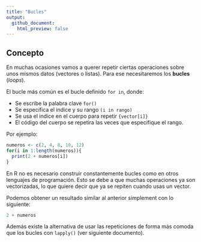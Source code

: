 ```yaml
---
title: "Bucles"
output: 
  github_document:
    html_preview: false
---
```


## Concepto

En muchas ocasiones vamos a querer repetir ciertas operaciones sobre unos mismos datos (vectores o listas). Para ese necesitaremos los **bucles** (*loops*).

El bucle más común es el bucle definido `for in`, donde:

- Se escribe la palabra clave `for()`
- Se especifica el indice y su rango `(i in rango)`
- Se usa el indice en el cuerpo para repetir `{vector[i]}`
- El código del cuerpo se repetira las veces que especifique el rango.

Por ejemplo:

```r
numeros <- c(2, 4, 8, 10, 12)
for(i in 1:length(numeros)){
  print(2 + numeros[i])
}
```

En R no es necesario construir constantemente bucles como en otros lenguajes de programación. Esto se debe a que muchas operaciones ya son vectorizadas, lo que quiere decir que ya se repiten cuando usas un vector.

Podemos obtener un resultado similar al anterior simplement con lo siguiente:

```r
2 + numeros
```

Además existe la alternativa de usar las repeticiones de forma más comoda que los bucles con `lapply()` (ver siguiente documento).
